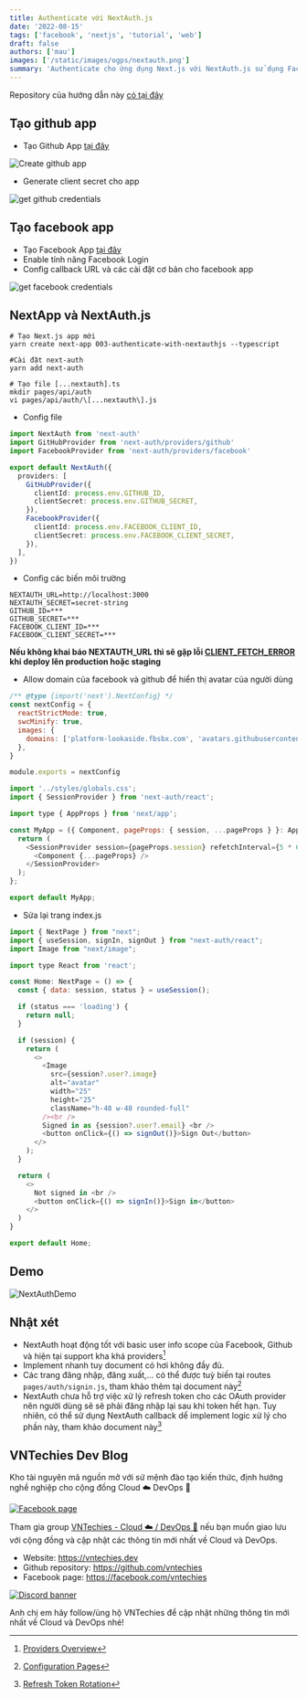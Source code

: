 ```yaml
---
title: Authenticate với NextAuth.js
date: '2022-08-15'
tags: ['facebook', 'nextjs', 'tutorial', 'web']
draft: false
authors: ['mau']
images: ['/static/images/ogps/nextauth.png']
summary: 'Authenticate cho ứng dụng Next.js với NextAuth.js sử dụng Facebook & Github làm OAuth provider'
---
```


<TOCInline toc={props.toc} asDisclosure />

Repository của hướng dẫn này [có tại đây](https://github.com/vntechies/003-authenticate-with-nextauthjs)

## Tạo github app

- Tạo Github App [tại đây](https://github.com/settings/apps)

![Create github app](/static/images/assets/github-create.png)

- Generate client secret cho app

![get github credentials](/static/images/assets/github-app.png)

## Tạo facebook app

- Tạo Facebook App [tại đây](https://developers.facebook.com/apps/create/)
- Enable tính năng Facebook Login
- Config callback URL và các cài đặt cơ bản cho facebook app

![get facebook credentials](/static/images/assets/facebook-app.png)

## NextApp và NextAuth.js

```shell:shell
# Tạo Next.js app mới
yarn create next-app 003-authenticate-with-nextauthjs --typescript

#Cài đặt next-auth
yarn add next-auth

# Tạo file [...nextauth].ts
mkdir pages/api/auth
vi pages/api/auth/\[...nextauth\].js
```

- Config file

```js:[...nextauth].ts
import NextAuth from 'next-auth'
import GitHubProvider from 'next-auth/providers/github'
import FacebookProvider from 'next-auth/providers/facebook'

export default NextAuth({
  providers: [
    GitHubProvider({
      clientId: process.env.GITHUB_ID,
      clientSecret: process.env.GITHUB_SECRET,
    }),
    FacebookProvider({
      clientId: process.env.FACEBOOK_CLIENT_ID,
      clientSecret: process.env.FACEBOOK_CLIENT_SECRET,
    }),
  ],
})
```

- Config các biến môi trường

```env:.env.local
NEXTAUTH_URL=http://localhost:3000
NEXTAUTH_SECRET=secret-string
GITHUB_ID=***
GITHUB_SECRET=***
FACEBOOK_CLIENT_ID=***
FACEBOOK_CLIENT_SECRET=***
```

**Nếu không khai báo NEXTAUTH_URL thì sẽ gặp lỗi [CLIENT_FETCH_ERROR](https://next-auth.js.org/errors#client_fetch_error) khi deploy lên production hoặc staging**

- Allow domain của facebook và github để hiển thị avatar của người dùng

```js:next.config.js
/** @type {import('next').NextConfig} */
const nextConfig = {
  reactStrictMode: true,
  swcMinify: true,
  images: {
    domains: ['platform-lookaside.fbsbx.com', 'avatars.githubusercontent.com'],
  },
}

module.exports = nextConfig
```

```js:pages/_app.js
import '../styles/globals.css';
import { SessionProvider } from 'next-auth/react';

import type { AppProps } from 'next/app';

const MyApp = ({ Component, pageProps: { session, ...pageProps } }: AppProps) => {
  return (
    <SessionProvider session={pageProps.session} refetchInterval={5 * 60}>
      <Component {...pageProps} />
    </SessionProvider>
  );
};

export default MyApp;
```

- Sửa lại trang index.js

```js:pages/index.js
import { NextPage } from "next";
import { useSession, signIn, signOut } from "next-auth/react";
import Image from "next/image";

import type React from 'react';

const Home: NextPage = () => {
  const { data: session, status } = useSession();

  if (status === 'loading') {
    return null;
  }

  if (session) {
    return (
      <>
        <Image
          src={session?.user?.image}
          alt="avatar"
          width="25"
          height="25"
          className="h-48 w-48 rounded-full"
        /><br />
        Signed in as {session?.user?.email} <br />
        <button onClick={() => signOut()}>Sign Out</button>
      </>
    );
  }

  return (
    <>
      Not signed in <br />
      <button onClick={() => signIn()}>Sign in</button>
    </>
  )
}

export default Home;
```

## Demo

![NextAuthDemo](/static/images/assets/next-auth-demo.png)

## Nhật xét

- NextAuth hoạt động tốt với basic user info scope của Facebook, Github và hiện tại support kha khá providers[^1]
- Implement nhanh tuy document có hơi không đầy đủ.
- Các trang đăng nhập, đăng xuất,... có thể được tuỳ biến tại routes `pages/auth/signin.js`, tham khảo thêm tại document này[^2]
- NextAuth chưa hỗ trợ việc xử lý refresh token cho các OAuth provider nên người dùng sẽ sẽ phải đăng nhập lại sau khi token hết hạn.
  Tuy nhiên, có thể sử dụng NextAuth callback dể implement logic xử lý cho phần này, tham khảo document này[^3]

[^1]: [Providers Overview](https://next-auth.js.org/providers/)
[^2]: [Configuration Pages](https://next-auth.js.org/configuration/pages)
[^3]: [Refresh Token Rotation](https://next-auth.js.org/tutorials/refresh-token-rotation)

## VNTechies Dev Blog

Kho tài nguyên mã nguồn mở với sứ mệnh đào tạo kiến thức, định hướng nghề nghiệp cho cộng đồng Cloud ☁️ DevOps 🚀

[![Facebook page](https://i.imgur.com/YxfhUTS.png)](https://www.facebook.com/vntechies)

Tham gia group [VNTechies - Cloud ☁️ / DevOps 🚀](https://www.facebook.com/groups/acevntechies) nếu bạn muốn giao lưu với cộng đồng và cập nhật các thông tin mới nhất về Cloud và DevOps.

- Website: https://vntechies.dev
- Github repository: https://github.com/vntechies
- Facebook page: https://facebook.com/vntechies

[![Discord banner](https://images.viblo.asia/c8c4a473-c08d-45a3-be57-821781c1c256.png)](https://discord.com/invite/k2uDgd7NZ4)

Anh chị em hãy follow/ủng hộ VNTechies để cập nhật những thông tin mới nhất về Cloud và DevOps nhé!
